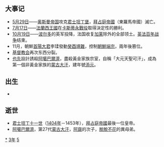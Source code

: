 {{yearTOC|1453|明'''[[景泰_(明代宗)|景泰]]四年'''；也先'''[[添元|添元]]元年'''；越南'''[[大和_(黎邦基)|大和]]十一年'''；日本'''[[享德|享德]]二年'''}}
== 大事记 ==
*[[5月29日|5月29日]]——[[奥斯曼帝国|奥斯曼帝国]]攻克[[君士坦丁堡|君士坦丁堡]]，[[拜占庭帝國|拜占庭帝國]]（東羅馬帝國）滅亡。
*[[7月17日|7月17日]]——[[法蘭西王國|法蘭西王國]]在[[卡斯蒂永戰役|卡斯蒂永戰役]]取得決定性的勝利。
*[[10月19日|10月19日]]——[[波尔多|波尔多]]的英军投降，法国收复[[加莱|加莱]]除外的全部领土。[[百年战争|英法百年战争]]结束。
*11月，朝鮮[[首陽大君|首陽大君]]李瑈發動[[癸酉靖難|癸酉靖難]]，控制[[朝鮮端宗|朝鮮端宗]]，兩年後篡位。
*[[基督教会|基督教会]]再次东西分裂。
*[[也先|也先]]設計誘殺[[阿噶巴爾濟|阿噶巴爾濟]]，盡殺黃金家族宗室，自稱「大元天聖可汗」，成為第一個非黃金家族的[[蒙古大汗|蒙古大汗]]，建年號[[添元|添元]]。

== 出生 ==
*

== 逝世 ==
{{Wikisource year mention}}
*[[君士坦丁十一世|君士坦丁十一世]]（[[1404年|1404年]]－1453年），[[拜占庭帝国|拜占庭帝國]]最後一位皇帝。
*[[阿噶巴爾濟|阿噶巴爾濟]]，第27代[[蒙古大汗|蒙古大汗]]，[[阿齋|阿齋]]的次子，[[脫脫不花|脫脫不花]]的異母弟。

[[Category:1453年|*]]
[[Category:1450年代|3年]]
[[Category:15世纪各年|5]]